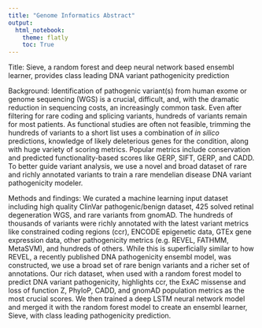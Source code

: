 ```yaml
---
title: "Genome Informatics Abstract"
output: 
  html_notebook:
    theme: flatly
    toc: True
---
```

Title: Sieve, a random forest and deep neural network based ensembl learner, provides class leading DNA variant pathogenicity prediction

Background: Identification of pathogenic variant(s) from human exome or genome sequencing (WGS) is a crucial, difficult, and, with the dramatic reduction in sequencing costs, an increasingly common task. Even after filtering for rare coding and splicing variants, hundreds of variants remain for most patients. As functional studies are often not feasible, trimming the hundreds of variants to a short list uses a combination of *in silico* predictions, knowledge of likely deleterious genes for the condition, along with huge variety of scoring metrics. Popular metrics include conservation and predicted functionality-based scores like GERP, SIFT, GERP, and CADD. To better guide variant analysis, we use a novel and broad dataset of rare and richly annotated variants to train a rare mendelian disease DNA variant pathogenicity modeler. 

Methods and findings: We curated a machine learning input dataset including high quality ClinVar pathogenic/benign dataset, 425 solved retinal degeneration WGS, and rare variants from gnomAD. The hundreds of thousands of variants were richly annotated with the latest variant metrics like constrained coding regions (ccr), ENCODE epigenetic data, GTEx gene expression data, other pathogenicity metrics (e.g. REVEL, FATHMM, MetaSVM), and hundreds of others. While this is superficially similar to how REVEL, a recently published DNA pathogenicity ensembl model, was constructed, we use a broad set of rare benign variants and a richer set of annotations. Our rich dataset, when used with a random forest model to predict DNA variant pathogenicity, highlights ccr, the ExAC missense and loss of function Z, PhyloP, CADD, and gnomAD population metrics as the most crucial scores. We then trained a deep LSTM neural network model and merged it with the random forest model to create an ensembl learner, Sieve, with class leading pathogenicity prediction.


 